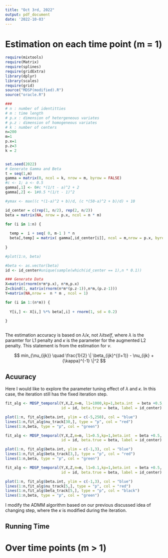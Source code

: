 ---
title: "Oct 3rd, 2022"
output: pdf_document
date: '2022-10-03'
---

# Estimation on each time point (m = 1)

```{r, message=FALSE}
require(mixtools)
require(Matrix)
require(splines)
require(gridExtra)
library(dplyr)
library(scales)
require(grid)
source("MDSP(modified).R")
source("oracle.R")

### 
# n : number of identitties
# m : time length
# p.x : dimension of hetergeneous variates
# p.z : dimension of homogeneous variates
# k : number of centers
n=200
m=1
p.x=1
p.z=3
k = 2


set.seed(2022)
# Generate Gamma and Beta
t = seq(1,m)
gamma = matrix(0, ncol = k, nrow = m, byrow = FALSE) 
#c <- 1; a <- 0.5
gamma[,1] <- 0#c *(1/t - a)^2 + 2
gamma[,2] <- 1#0.5 *(1/t - 1)^2

#ymax <- max((c *(1-a)^2 + b)/d, (c *(50-a)^2 + b)/d) + 10

id_center = c(rep(1, n/2), rep(2, n/2))
beta = matrix(NA, nrow = p.x, ncol = n * m)

for (i in 1:n) {
  
  temp =  i + seq( 0, m-1 ) * n
  beta[,temp] = matrix( gamma[,id_center[i]], ncol = m,nrow = p.x, byrow = TRUE)
  
}

#plot(1:n, beta)

#beta <- as.vector(beta)
id <- id_center#unique(sample(which(id_center == 1),n * 0.1))

### Generate Data
X=matrix(rnorm(n*m*p.x), n*m,p.x)
Z=cbind(1, matrix(rnorm(n*m*(p.z-1)),n*m,(p.z-1)))
Y=matrix(NA,nrow =  n * m , ncol = 1)

for (i in 1:(n*m)) {
  
  Y[i,] <- X[i,] %*% beta[,i] + rnorm(1, sd = 0.2)
  
}



```



The estimation accuracy is based on $\lambda/\kappa$, not $\lambda itself$, where $\lambda$ is the paramter for L1 penalty and $\kappa$ is the parameter for the augmented L2 penalty. This statement is from the estimation for $\nu$.

$$
min_{\nu_{ijk}} \quad \frac{1}{2} \| \beta_{ijk}^{(l+1)} - \nu_{ijk} +{\kappa}^{-1}  \|^2 
$$




## Acuuracy

Here I would like to explore the parameter tuning effect of $\lambda$ and $\kappa$. In this case, the iteration still has the fixed iteration step.

```{r}
fit_alg <- MDSP_temporal(Y,X,Z,m=m, l1=1000,kp=1,beta.int  = beta +0.5,
                         id = id, beta.true = beta, label = id_center)

plot(1:n, fit_alg$beta.int, ylim = c(-5,250), col = "blue")
lines(1:n,fit_alg$nu_track[30,], type = "p", col = "red")
lines(1:n,beta, type = "p", col = "green")

```


```{r}
fit_alg <- MDSP_temporal(Y,X,Z,m=m, l1=0.5,kp=1,beta.int  = beta +0.5,
                         id = id, beta.true = beta, label = id_center)

plot(1:n, fit_alg$beta.int, ylim = c(-1,3), col = "blue")
lines(1:n,fit_alg$beta_track[3,], type = "p", col = "red")
lines(1:n,beta, type = "p", col = "green")

```

```{r}
fit_alg <- MDSP_temporal(Y,X,Z,m=m, l1=0.1,kp=1,beta.int  = beta +0.5,
                         id = id, beta.true = beta, label = id_center)

plot(1:n, fit_alg$beta.int, ylim = c(-1,3), col = "blue")
lines(1:n,fit_alg$nu_track[5,], type = "p", col = "red")
lines(1:n,fit_alg$beta_track[5,], type = "p", col = "black")
lines(1:n,beta, type = "p", col = "green")

```


I modify the ADMM algorithm based on our previous discussed idea of changing step, where the $\kappa$ is modified during the iteration.

## Running Time


# Over time points (m > 1)